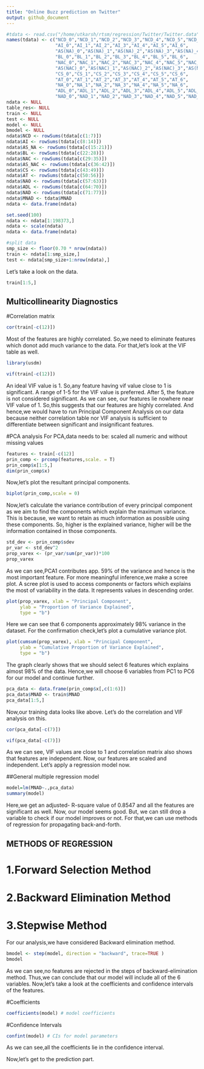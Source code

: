 ```yaml
---
title: "Online Buzz prediction on Twitter"
output: github_document
---
```


```r
#tdata <- read.csv("/home/utkarsh/rtsm/regression/Twitter/Twitter.data")
names(tdata) <- c("NCD_0","NCD_1","NCD_2","NCD_3","NCD_4","NCD_5","NCD_6",
                  "AI_0","AI_1","AI_2","AI_3","AI_4","AI_5","AI_6",
                  "AS(NA)_0","AS(NA)_1","AS(NA)_2","AS(NA)_3","AS(NA)_4","AS(NA)_5","AS(NA)_6",
                  "BL_0","BL_1","BL_2","BL_3","BL_4","BL_5","BL_6",
                  "NAC_0","NAC_1","NAC_2","NAC_3","NAC_4","NAC_5","NAC_6",
                  "AS(NAC)_0","AS(NAC)_1","AS(NAC)_2","AS(NAC)_3","AS(NAC)_4","AS(NAC)_5","AS(NAC)_6",
                  "CS_0","CS_1","CS_2","CS_3","CS_4","CS_5","CS_6",
                  "AT_0","AT_1","AT_2","AT_3","AT_4","AT_5","AT_6",
                  "NA_0","NA_1","NA_2","NA_3","NA_4","NA_5","NA_6",
                  "ADL_0","ADL_1","ADL_2","ADL_3","ADL_4","ADL_5","ADL_6",
                  "NAD_0","NAD_1","NAD_2","NAD_3","NAD_4","NAD_5","NAD_6","MNAD")
ndata <- NULL
table_res<- NULL
train <- NULL
test <- NULL
model <- NULL
bmodel <- NULL
ndata$NCD <- rowSums(tdata[c(1:7)])
ndata$AI <- rowSums(tdata[c(8:14)])
ndata$AS_NA <- rowSums(tdata[c(15:21)])
ndata$BL <- rowSums(tdata[c(22:28)])
ndata$NAC <- rowSums(tdata[c(29:35)])
ndata$AS_NAC <- rowSums(tdata[c(36:42)])
ndata$CS <- rowSums(tdata[c(43:49)])
ndata$AT <- rowSums(tdata[c(50:56)])
ndata$NAO <- rowSums(tdata[c(57:63)])
ndata$ADL <- rowSums(tdata[c(64:70)])
ndata$NAD <- rowSums(tdata[c(71:77)])
ndata$MNAD <- tdata$MNAD
ndata <- data.frame(ndata)

set.seed(100)
ndata <- ndata[1:198373,]
ndata <- scale(ndata)
ndata <- data.frame(ndata)

#split data
smp_size <- floor(0.70 * nrow(ndata))
train <- ndata[1:smp_size,]
test <- ndata[smp_size+1:nrow(ndata),]

```
Let's take a look on the data.
```r
train[1:5,]
```

## Multicollinearity Diagnostics

#Correlation matrix
```r
cor(train[-c(12)])
```
Most of the features are highly correlated.
So,we need to eliminate features which donot add much variance to the data.
For that,let's look at the VIF table as well.
```r
library(usdm)
```

```r
vif(train[-c(12)])
```
An ideal VIF value is 1.
So,any feature having vif value close to 1 is significant.
A range of 1-5 for the VIF value is preferred.
After 5, the feature is not considered significant.
As we can see, our features lie nowhere near VIF value of 1.
So,this suggests that our features are highly correlated.
And hence,we would have to run Principal Component Analysis on our data because neither correlation table nor VIF analysis is sufficient to differentiate between significant and insignificant features.

#PCA analysis
For PCA,data needs to be:
  scaled
  all numeric
  and without missing values

```r
features <- train[-c(12)]
prin_comp <- prcomp(features,scale. = T)
prin_comp$x[1:5,]
dim(prin_comp$x)

```
Now,let’s plot the resultant principal components.
```r
biplot(prin_comp,scale = 0)
```

Now,let's calculate the variance contribution of every principal component as we aim to find the components which explain the maximum variance. 
This is because, we want to retain as much information as possible using these 
components. So, higher is the explained variance, higher will be the information 
contained in those components.

```r
std_dev <- prin_comp$sdev
pr_var <- std_dev^2
prop_varex <- (pr_var/sum(pr_var))*100
prop_varex

```

As we can see,PCA1 contributes app. 59% of the variance and hence is the most important feature.
For more meaningful inference,we make a scree plot.
A scree plot is used to access components or factors which explains the most of variability in the data.
It represents values in descending order.
```r
plot(prop_varex, xlab = "Principal Component",
     ylab = "Proportion of Variance Explained",
     type = "b")
```


Here we can see that 6 components approximately 98% variance in the dataset.
For the confirmation check,let's plot a cumulative variance plot.
```r
plot(cumsum(prop_varex), xlab = "Principal Component",
     ylab = "Cumulative Proportion of Variance Explained",
     type = "b")
```

The graph clearly shows that we should select 6 features which explains almost 98% of the data.
Hence,we will choose 6 variables from PC1 to PC6 for our model and continue further.
```r
pca_data <- data.frame(prin_comp$x[,c(1:6)])
pca_data$MNAD <- train$MNAD
pca_data[1:5,]
```
Now,our training data looks like above.
Let's do the correlation and VIF analysis on this.
```r
cor(pca_data[-c(7)])
```
```r
vif(pca_data[-c(7)])
```
As we can see, VIF values are close to 1 and correlation matrix also shows that features are independent.
Now, our features are scaled and independent.
Let's apply a regression model now.

##General multiple regression model

```r
model=lm(MNAD~.,pca_data)
summary(model)
```
Here,we get an adjusted- R-square value of 0.8547 and all the features are significant as well.
Now, our model seems good.
But, we can still drop a variable to check if our model improves or not.
For that,we can use methods of regression for propagating back-and-forth.

## METHODS OF REGRESSION
# 1.Forward Selection Method
# 2.Backward Elimination Method
# 3.Stepwise Method

For our analysis,we have considered Backward elimination method.
```r
bmodel <- step(model, direction = "backward", trace=TRUE )
bmodel

```
As we can see,no features are rejected in the steps of backward-elimination method.
Thus,we can conclude that our model will include all of the 6 variables.
Now,let's take a look at the coefficients and confidence intervals of the features.

#Coefficients
```r
coefficients(model) # model coefficients

```
#Confidence Intervals
```r
confint(model) # CIs for model parameters

```
As we can see,all the coefficients lie in the confidence interval.

Now,let's get to the prediction part.